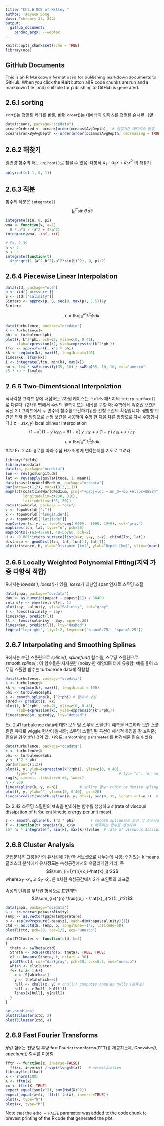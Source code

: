 ```yaml
---
title: "Ch2.6 OCE of Kelley "
author: Taeyoon Song
date: February 24, 2020
output: 
  github_document:
    pandoc_args: --webtex
---
```


```r
knitr::opts_chunk$set(echo = TRUE)
library(oce)
```

## GitHub Documents

This is an R Markdown format used for publishing markdown documents to GitHub. When you click the **Knit** button all R code chunks are run and a markdown file (.md) suitable for publishing to GitHub is generated.

## 2.6.1 sorting

sort()는 정열된 벡터를 반환, 반면 order()는 데이터의 인덱스를 정열될 순서로 나열:

```r
data(oceans, package="ocedata")
oceansOrdered <- oceans[order(oceans$AvgDepth),] # 컬럼기준 매트릭스 정열
oceans$rankByAvgDepth <- order(order(oceans$AvgDepth, decreasing = TRUE)) # Ranking 반환
```

## 2.6.2 해찾기

일변량 함수의 해는 `uniroot()`로 찾을 수 있음:
다항식 $a_1 + a_2x + a_3x^2$ 의 해찾기
```r
polyroot(c(-1, 0, 1))
```

## 2.6.3 적분
함수의 적분은 `integrate()`
$$\int_0^\pi \sin\theta\,d\theta$$
```r
integrate(sin, 0, pi)
woa <- function(x, a=1)
  8 * a^3 / (x^2 + 4*a^2)
integrate(woa, -Inf, Inf)

# Ex. 2.39
a <- 2
b <- 1
integrate(function(t)
  4*a*sqrt(1-(a^2-b^2)/a^2*sin(t)^2), 0, pi/2)
```

## 2.6.4 Piecewise Linear Interpolation
```r
data(ctd, package="oce")
p <- ctd[["pressure"]]
S <- ctd[["salinity"]]
Sinterp <- approx(p, S, seq(0, max(p), 0.5))$y
Sinterp
```


$$\epsilon = 15 \nu \int_0^\infty k^2 \phi \,dk$$

```r
data(turbulence, package="ocedata")
k <- turbulence$k
phi <- turbulence$phi
plot(k, k^2*phi, pch=20, ylim=c(0, 0.41),
     xlab=expression(k), ylab=expression(k^2*phi))
lfcn <- approxfun(k, k^2 * phi)
kk <- seq(min(k), max(k), length.out=100)
lines(kk, lfcn(kk))
I <- integrate(lfcn, min(k), max(k))
nu <- 1e4 * swViscosity(35, 10) / swRho(35, 10, 10, eos="unesco")
15 * nu * I$value

```

## 2.6.6 Two-Dimentsional Interpolation

직사각형 그리드 상에 내삽하는 2차원 케이스는 `fields` 패키지의 `interp.surface()`로 다룬다.
(2차원 맵에서 수심의 결측치 또는 내삽를 구할 때; 수학에서 *이중선 보간*은 직선 2D 그리드에서 두 변수의 함수를 보간하기위한 선형 보간의 확장입니다. 쌍방향 보간은 먼저 한 방향으로 선형 보간을 사용하여 수행 한 다음 다른 방향으로 다시 수행합니다.)
$z=z(x, y)$ local bilinear interpolation
$$(1-x^\prime)(1-y^\prime)z_{00} + 91-x^\prime)\,y^\prime \,z_{01} + x^\prime(1-y^\prime)\,z_{10} + x^\prime y^\prime z_{11}$$
$$\epsilon = 15 \nu \int_0^\infty k^2 \phi \,dk$$
### Ex. 2.40
경로를 따라 수심 H가 어떻게 변하는지를 지도로 그려라.
```r
library(fields)
library(ocedata)
data(gs, package="ocedata")
lon <- rev(gs$longitude)
lat <- rev(apply(gs$latitude, 1, mean))
data(coastlineWorldMedium, package="ocedata")
par(mfrow=c(1,2), mar=c(3,3,1,1))
mapPlot(coastlineWorldMedium, proj="+proj=lcc +lon_0=-65 +ellps=WGS84", grid=c(5,5),
        longitudelim=c(280, 310),
        latitudelim=c(35, 50))
data(topoWorld, package = "oce")
z <- topoWorld[["z"]]
x <- topoWorld[["longitude"]]
y <- topoWorld[["latitude"]]
mapContour(x, y, z, levels=seq(-6000, -1000, 1000), col="gray")
mapLines(lon, lat, type="o", pch=20)
mapPoints(-(63+45/60), 40+56/60, pch=2)
H <- -0.001*interp.surface(list(x=x, y=y, z=z), cbind(lon, lat))
distance <- geodDist(lon, lat, lon[1], lat[1])
plot(distance, H, xlab="Distance [km]", ylab="Depth [km]", ylim=c(max(H), 0), type="o", pch=20)
```

## 2.6.6 Locally Weighted Polynomial Fitting(지역 가중 다항식 적합)
R에서는 *lowess()*, *loess()*가 있음; *loess*가 최신임 span 인자로 스무딩 조절
```r
data(papa, package="ocedata")
day <- as.numeric(papa$t - papa$t[1]) / 86400
salinity <- papa$salinity[, 1]
plot(day, salinity, ylab="Salinity", col="gray")
l <- loess(salinity ~ day)
lines(day, predict(l))
ll <- loess(salinity ~ day, span=0.25)
lines(day, predict(ll), lty="dashed")
legend("topright", lty=1:2, legend=c("span=0.75", "span=0.25"))
```

## 2.6.7 Interpolating and Smoothing Splines
R에서는 보간 스플린으로 *spline()*, *splinefun()* 함수를, 스무딩 스플린으로 *smooth.spline()*; 이 함수들은 지저분한 (noisy)한 해양데이터에 유용함; 예를 들어 스무딩 스플린 함수는 turbulence data에 적합함 
```r
data(turbulence, package="ocedata")
k <- turbulence$k
kk <- seq(min(k), max(k), length.out = 100)
phi <- turbulence$phi
s <- smooth.spline(k, k^2*phi) # 함수식 생성
spred <- predict(s, kk)
plot(k, k^2*phi, pch=20, ylim=c(0, 0.41), 
     xlab=expression(k), ylab=expression(k^2*phi))
lines(spred$x, spred$y, lty="dotted")

```

Ex. 2.41 turbulence data에 대한 보간 및 스무딩 스필린의 예측을 비교하라
보간 스플린은 때때로 wiggle 현상이 발새함; 스무딩 스플린된 곡선이 해석적 특징을 잘 보여줌; 필요한 경우 df(1-2의 값; 자유도: smoothing parameter)를 변경해줄 필요가 있음
```r
data(turbulence, package="ocedata")
k <- turbulence$k
phi <- turbulence$phi
y <- k^2 * phi
par(mfrow=c(1,2))
plot(k, y, ylab=expression(k^2*phi), ylim=c(0, 0.40),
     type="n")                                      # type "n": for no plotting
rug(k, side=1, ticksize=0.06, lwd=1)
n <- 200
lines(spline(k, y, n=n))          # spline 함수: cubic or Hemite spling
plot(k, y, ylab="", ylim=c(0, 0.40), pch=20)
lines(predict(smooth.spline(k, y, df=7), seq(0, 35, length.out=n)))  # smooth.spline
```

Ex 2.42 스무딩 스필린의 예측을 반화하는 함수를 생성하고 $\epsilon$ (rate of viscous dissipation of turbulent kinetic energy per unit mass)
```r
s <- smooth.spline(k, k^2 * phi)       # smooth.spline으로 보간 및 스무딩을 시행하고
f <- function(x) predict(s, x)$y       # 예측하는 함수를 생성하여 
15* nu * integrate(f, min(k), max(k))$value  # rate of viscuous dissipation 구하기; nu값은 2.6.4 참조할 것

```

## 2.6.8 Cluster Analysis
군집분석은 그룹들간의 유사성에 기반한 서브셋으로 나누는데 사용; 인기있는 k means 클러스터 분석에서 유사정도는 속성공간에서의 유클리디안 거리, 즉
$$\sum_{i=1}^{n}(x_i-\hat{x}_i)^2$$
where $x_1 \cdots x_n$ 과 $\hat{x}_1 \cdots \hat{x}_n$ 은 n차원 속성공간에서 2개 포인트의 좌표값

속성의 단위를 무차원 형식으로 표현하면
$$\sum_{i=}^{n} \frac{(x_i - \hat{x}_i)^2}{L_i^2}$$
```r
data(papa, package="ocedata")
S <- as.vector(papa$salinity)
Temp <- as.vector(papa$temperature)
p <- rep(swPressure(-papa$z), each=dim(papa$salinity)[1])
ctd <- as.ctd(S, Temp, p, longitude=-145, latitude=50)
plotTS(ctd, pch=20, cex=1/2, eos="unesco")

plotTSCluster <- function(ctd, k=4)
{
  theta <- swTheta(ctd)
  Stheta <- scale(cbind(S, theta), TRUE, TRUE)
  cl <- kmeans(Stheta, k, nstart = 30)
  plotTS(ctd, col="darkgray", pch=20, cex=0.5, eos="unesco")
  which <- cl$cluster
  for (i in 1:k){
    x <- S[which==i]
    y <- theta[which==i]
    hull <- chull(x, y) # chull() computes complex hulls (블록포)
    hull <- c(hull, hull[1])
    lines(x[hull], y[hull])
  }
}

set.seed(268)
plotTSCluster(ctd, 2)
plotTSCluster(ctd, 4)
```

## 2.6.9 Fast Fourier Transforms
*fft()* 함수는 전방 및 후방 fast Fourier transforms(FFT)를 제공하는데, *Convolve()*, *spectrum()* 함수를 이용함
```r
fftn <- function(z, inverse=FALSE)
  fft(z, inverse) / sqrt(length(z))   # normalization
library(testthat)
x <- rnorm(100)
X <- fftn(x)
xx <- fftn(X, TRUE)
expect_equal(sum(x^2), sum(Mod(X)^2))
expect_equal(x+0i, fftn(fftn(x), inverse=TRUE))
plot(x, type="h")
plot(xx, type="h")             
```

Note that the `echo = FALSE` parameter was added to the code chunk to prevent printing of the R code that generated the plot.

